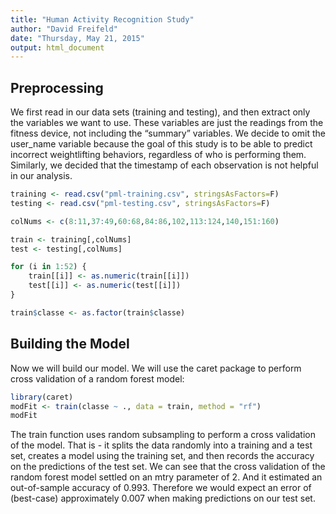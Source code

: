 ```yaml
---
title: "Human Activity Recognition Study"
author: "David Freifeld"
date: "Thursday, May 21, 2015"
output: html_document
---
```


## Preprocessing

We first read in our data sets (training and testing), and then extract only the variables we want to use. These variables are just the readings from the fitness device, not including the "summary" variables. We decide to omit the user_name variable because the goal of this study is to be able to predict incorrect weightlifting behaviors, regardless of who is performing them. Similarly, we decided that the timestamp of each observation is not helpful in our analysis.

```r
training <- read.csv("pml-training.csv", stringsAsFactors=F)
testing <- read.csv("pml-testing.csv", stringsAsFactors=F)

colNums <- c(8:11,37:49,60:68,84:86,102,113:124,140,151:160)

train <- training[,colNums]
test <- testing[,colNums]

for (i in 1:52) {
    train[[i]] <- as.numeric(train[[i]])
    test[[i]] <- as.numeric(test[[i]])
}

train$classe <- as.factor(train$classe)
```

## Building the Model

Now we will build our model. We will use the caret package to perform cross validation of a random forest model:

```r
library(caret)
modFit <- train(classe ~ ., data = train, method = "rf")
modFit
```

The train function uses random subsampling to perform a cross validation of the model. That is - it splits the data randomly into a training and a test set, creates a model using the training set, and then records the accuracy on the predictions of the test set. We can see that the cross validation of the random forest model settled on an mtry parameter of 2. And it estimated an out-of-sample accuracy of 0.993. Therefore we would expect an error of (best-case) approximately 0.007 when making predictions on our test set.


